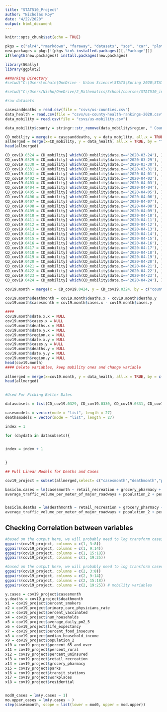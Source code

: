 ```yaml
---
title: "STAT510_Project"
author: "Nicholas Roy"
date: "4/22/2020"
output: html_document
---
```


```r

knitr::opts_chunk$set(echo = TRUE)

```

```r
pkgs = c("alr4","rmarkdown", "faraway", "datasets", "sos", "car", "plotly", "ggplot2", "tidyverse", "broom", "SemiPar", "RegularExpressions","GGally")
new.packages = pkgs[!(pkgs %in% installed.packages()[,"Package"])]
if(length(new.packages)) install.packages(new.packages)

library(GGally)
library(ggplot2)
```

```r
##Working Directory
#setwd("C:\Users\mnhale\OneDrive - Urban Science\STATS\Spring 2020\STAT 510\covidanalysis\project")

#setwd("C:/Users/Nicho/OneDrive/2_Mathematics/School/courses/STAT510_intro_regression_analysis/project/github/covidanalysis/project")
```


```r
#raw datasets

casesanddeaths = read.csv(file = "csvs/us-counties.csv")
data_health = read.csv(file = "csvs/us-county-health-rankings-2020.csv")
data_mobility = read.csv(file = "csvs/us-mobility.csv")

data_mobility$county = stringr::str_remove(data_mobility$region, " County")

```

```r

CD_mobility = merge(x = casesanddeaths, y = data_mobility, all.x = TRUE, by = c("county", "state"))
allmerged = merge(x=CD_mobility, y = data_health, all.x = TRUE, by = "fips")
head(allmerged)

```

```r

CD_cov19.0324 = CD_mobility[ which(CD_mobility$date.x=='2020-03-24'), ]
CD_cov19.0329 = CD_mobility[ which(CD_mobility$date.x=='2020-03-29'), ]
CD_cov19.0330 = CD_mobility[ which(CD_mobility$date.x=='2020-03-30'), ]
CD_cov19.0331 = CD_mobility[ which(CD_mobility$date.x=='2020-03-31'), ]
CD_cov19.0401 = CD_mobility[ which(CD_mobility$date.x=='2020-04-01'), ]
CD_cov19.0402 = CD_mobility[ which(CD_mobility$date.x=='2020-04-02'), ]
CD_cov19.0403 = CD_mobility[ which(CD_mobility$date.x=='2020-04-03'), ]
CD_cov19.0404 = CD_mobility[ which(CD_mobility$date.x=='2020-04-04'), ]
CD_cov19.0405 = CD_mobility[ which(CD_mobility$date.x=='2020-04-05'), ]
CD_cov19.0406 = CD_mobility[ which(CD_mobility$date.x=='2020-04-06'), ]
CD_cov19.0407 = CD_mobility[ which(CD_mobility$date.x=='2020-04-07'), ]
CD_cov19.0408 = CD_mobility[ which(CD_mobility$date.x=='2020-04-08'), ]
CD_cov19.0409 = CD_mobility[ which(CD_mobility$date.x=='2020-04-09'), ]
CD_cov19.0410 = CD_mobility[ which(CD_mobility$date.x=='2020-04-10'), ]
CD_cov19.0411 = CD_mobility[ which(CD_mobility$date.x=='2020-04-11'), ]
CD_cov19.0412 = CD_mobility[ which(CD_mobility$date.x=='2020-04-12'), ]
CD_cov19.0413 = CD_mobility[ which(CD_mobility$date.x=='2020-04-13'), ]
CD_cov19.0414 = CD_mobility[ which(CD_mobility$date.x=='2020-04-14'), ]
CD_cov19.0415 = CD_mobility[ which(CD_mobility$date.x=='2020-04-15'), ]
CD_cov19.0416 = CD_mobility[ which(CD_mobility$date.x=='2020-04-16'), ]
CD_cov19.0417 = CD_mobility[ which(CD_mobility$date.x=='2020-04-17'), ]
CD_cov19.0418 = CD_mobility[ which(CD_mobility$date.x=='2020-04-18'), ]
CD_cov19.0419 = CD_mobility[ which(CD_mobility$date.x=='2020-04-19'), ]
CD_cov19.0420 = CD_mobility[ which(CD_mobility$date.x=='2020-04-20'), ]
CD_cov19.0421 = CD_mobility[ which(CD_mobility$date.x=='2020-04-21'), ]
CD_cov19.0422 = CD_mobility[ which(CD_mobility$date.x=='2020-04-22'), ]
CD_cov19.0423 = CD_mobility[ which(CD_mobility$date.x=='2020-04-23'), ]
CD_cov19.0424 = CD_mobility[ which(CD_mobility$date.x=='2020-04-24'), ]

cov19.month = merge(x = CD_cov19.0424, y = CD_cov19.0324, by = c("county", "state", "fips", "retail_recreation", "grocery_pharmacy", "parks", "transit_stations", "workplaces", "residential"))

cov19.month$deathmonth = cov19.month$deaths.x - cov19.month$deaths.y
cov19.month$casesmonth = cov19.month$cases.x - cov19.month$cases.y

####
cov19.month$date.x.x = NULL
cov19.month$cases.x = NULL
cov19.month$deaths.x = NULL
cov19.month$date.y.x = NULL
cov19.month$region.x = NULL
cov19.month$date.x.y = NULL
cov19.month$cases.y = NULL
cov19.month$deaths.y = NULL
cov19.month$date.y.y = NULL
cov19.month$region.y = NULL
head(cov19.month)
#### Delete variables, keep mobility ones and change variable
  
allmerged = merge(x=cov19.month, y = data_health, all.x = TRUE, by = c("fips", "county", "state"))
head(allmerged)
  
```

```r

#Used For Picking Better Dates

datasubsets = list(CD_cov19.0329, CD_cov19.0330, CD_cov19.0331, CD_cov19.0401, CD_cov19.0402, CD_cov19.0403, CD_cov19.0404, CD_cov19.0405, CD_cov19.0406, CD_cov19.0407, CD_cov19.0408, CD_cov19.0409, CD_cov19.0410, CD_cov19.0411, CD_cov19.0412, CD_cov19.0413, CD_cov19.0414, CD_cov19.0415, CD_cov19.0416, CD_cov19.0417, CD_cov19.0418, CD_cov19.0419, CD_cov19.0420, CD_cov19.0421, CD_cov19.0422, CD_cov19.0423, CD_cov19.0424)

casesmodels = vector(mode = "list", length = 27)
deathsmodels = vector(mode = "list", length = 27)

index = 1

for (daydata in datasubsets){

  
index = index + 1

  
}

```

```r

## Full Linear Models for Deaths and Cases

cov19_project = subset(allmerged,select= c("casesmonth","deathmonth","percent_low_birthweight","percent_smokers","primary_care_physicians_rate","percent_vaccinated","num_households","average_daily_pm2_5","life_expectancy","child_mortality_rate","infant_mortality_rate","percent_food_insecure","median_household_income","average_traffic_volume_per_meter_of_major_roadways","population_2","percent_65_and_over","percent_rural","percent_uninsured","retail_recreation","grocery_pharmacy","parks","transit_stations","workplaces","residential"))

```

```r
basiclm.cases = lm(casesmonth ~ retail_recreation + grocery_pharmacy + parks + transit_stations + workplaces + residential + percent_low_birthweight + percent_smokers + primary_care_physicians_rate + percent_vaccinated + percent_some_college + num_households + average_daily_pm2_5 + life_expectancy + child_mortality_rate + infant_mortality_rate + percent_food_insecure + median_household_income + 
average_traffic_volume_per_meter_of_major_roadways + population_2 + percent_65_and_over + percent_rural + percent_uninsured, data = allmerged)


basiclm.deaths = lm(deathmonth ~ retail_recreation + grocery_pharmacy + parks + transit_stations + workplaces + residential + percent_low_birthweight + percent_smokers + primary_care_physicians_rate + percent_vaccinated + percent_some_college + num_households + average_daily_pm2_5 + life_expectancy + child_mortality_rate + infant_mortality_rate + percent_food_insecure + median_household_income + 
average_traffic_volume_per_meter_of_major_roadways + population_2 + percent_65_and_over + percent_rural + percent_uninsured, data = allmerged)


```


## Checking Correlation between variables
```r
#based on the output here, we will probably need to log transform casesmonth
ggpairs(cov19_project, columns = c(1, 3:8))
ggpairs(cov19_project, columns = c(1, 9:14))
ggpairs(cov19_project, columns = c(1, 15:18))
ggpairs(cov19_project, columns = c(1, 19:25))
```

```r
#based on the output here, we will probably need to log transform casesmonth
ggpairs(cov19_project, columns = c(2, 3:8))
ggpairs(cov19_project, columns = c(2, 9:14))
ggpairs(cov19_project, columns = c(2, 15:18))
ggpairs(cov19_project, columns = c(2, 19:25)) # mobility variables
```

```r
y.cases = cov19_project$casesmonth 
y.deaths = cov19_project$deathmonth
x1 = cov19_project$percent_smokers
x2 = cov19_project$primary_care_physicians_rate
x3 = cov19_project$percent_vaccinated
x4 = cov19_project$num_households
x5 = cov19_project$average_daily_pm2_5
x6 = cov19_project$life_expectancy
x7 = cov19_project$percent_food_insecure
x8 = cov19_project$median_household_income
x9 = cov19_project$population_2
x10 = cov19_project$percent_65_and_over
x11 = cov19_project$percent_rural
x12 = cov19_project$percent_uninsured
x13 = cov19_project$retail_recreation
x14 = cov19_project$grocery_pharmacy
x15 = cov19_project$parks
x16 = cov19_project$transit_stations
x17 = cov19_project$workplaces
x18 = cov19_project$residential


mod0_cases = lm(y.cases ~ 1)
mo.upper_cases = lm(y.cases ~ )
step(casesmonth, scope = list(lower = mod0, upper = mod.upper))

```